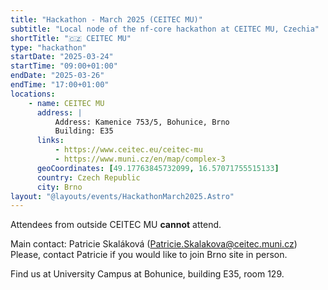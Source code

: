 ```yaml
---
title: "Hackathon - March 2025 (CEITEC MU)"
subtitle: "Local node of the nf-core hackathon at CEITEC MU, Czechia"
shortTitle: "🇨🇿 CEITEC MU"
type: "hackathon"
startDate: "2025-03-24"
startTime: "09:00+01:00"
endDate: "2025-03-26"
endTime: "17:00+01:00"
locations:
    - name: CEITEC MU
      address: |
          Address: Kamenice 753/5, Bohunice, Brno
          Building: E35
      links:
          - https://www.ceitec.eu/ceitec-mu
          - https://www.muni.cz/en/map/complex-3
      geoCoordinates: [49.17763845732099, 16.57071755515133]
      country: Czech Republic
      city: Brno
layout: "@layouts/events/HackathonMarch2025.Astro"
---
```


Attendees from outside CEITEC MU **cannot** attend.

Main contact: Patricie Skaláková ([Patricie.Skalakova@ceitec.muni.cz](mailto:Patricie.Skalakova@ceitec.muni.cz))
Please, contact Patricie if you would like to join Brno site in person.

Find us at University Campus at Bohunice, building E35, room 129.
